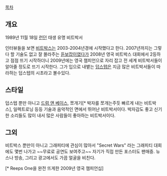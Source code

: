 [[목차]]

== 개요 ==
1989년 11월 18일 [[런던]] 태생 유명 비트박서

인터뷰들을 보면 [[비트박스]]는 2003-2004년경에 시작했다고 한다.
2007년까지는 그렇다 할 기술도 없고 잘 몰라주는 [[듣보잡]]이였다가 2008년 영국 비트박스 대회에서 2등하고 점점 뜨기 시작하더니 2009년에는 영국 챔피언으로 자리 잡고 전 세계 비트박서들이 알아줄 정도로 뜨기 시작한다. 그가 입으로 내뱉는 [[덥스텝]]은 지금 많은 비트박서들이 따라하는 덥스텝의 시초라고 볼수있다. 

== 스타일 ==
덥스텝 뿐만 아니고 [[드럼 앤 베이스]], 쪼개기[* 박자를 쪼개는주듯 빠르게 내는 비트박스], 일렉트로닝 등등 기술과 음악적인 면에서 뛰어난 비트박서이다. 박자감도 좋고 신기한 소리들도 많이 내서 많은 사람들이 좋아하는 비트박서이다.

== 그외 ==
비트박스 뿐만이 아니고 그래피티에 관심이 많아서 "Secret Wars" 라는 그래피티 대회에도 몇번 나가고 ~~무료로 공연도 보여주고~~ 자기가 직접 만든 포스터도 팬매중.
뉴스나 방송, 그리고 광고에서도 가끔 얼굴을 비친다. 


{{{#!html
<iframe width="560" height="315" src="http://www.youtube.com/embed/5C2Dls7-nSk" frameborder="0" allowfullscreen></iframe>
}}}[* Reeps One을 완전 뜨게한 2009년 영국 챔피언십]
